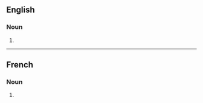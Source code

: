 {{also|zoöphytes}}
==English==

===Noun===
{{head|en|noun form}}

# {{plural of|en|zoophyte}}

----

==French==

===Noun===
{{head|fr|noun plural forms|g=m-p}}

# {{plural of|fr|zoophyte}}